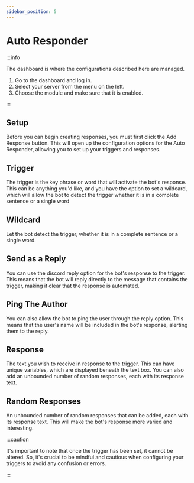 ```yaml
---
sidebar_position: 5
---
```


# Auto Responder

:::info

The dashboard is where the configurations described here are managed.

1. Go to the dashboard and log in. 
2. Select your server from the menu on the left.
3. Choose the module and make sure that it is enabled. 

:::

## Setup

Before you can begin creating responses, you must first click the Add Response button. This will open up the configuration options for the Auto Responder, allowing you to set up your triggers and responses.

## Trigger

The trigger is the key phrase or word that will activate the bot's response. This can be anything you'd like, and you have the option to set a wildcard, which will allow the bot to detect the trigger whether it is in a complete sentence or a single word

## Wildcard 

Let the bot detect the trigger, whether it is in a complete sentence or a single word.

## Send as a Reply

You can use the discord reply option for the bot's response to the trigger. This means that the bot will reply directly to the message that contains the trigger, making it clear that the response is automated.

## Ping The Author

You can also allow the bot to ping the user through the reply option. This means that the user's name will be included in the bot's response, alerting them to the reply.

## Response

The text you wish to receive in response to the trigger. This can have unique variables, which are displayed beneath the text box. You can also add an unbounded number of random responses, each with its response text.

## Random Responses

An unbounded number of random responses that can be added, each with its response text. This will make the bot's response more varied and interesting.

:::caution

It's important to note that once the trigger has been set, it cannot be altered. So, it's crucial to be mindful and cautious when configuring your triggers to avoid any confusion or errors.

:::
